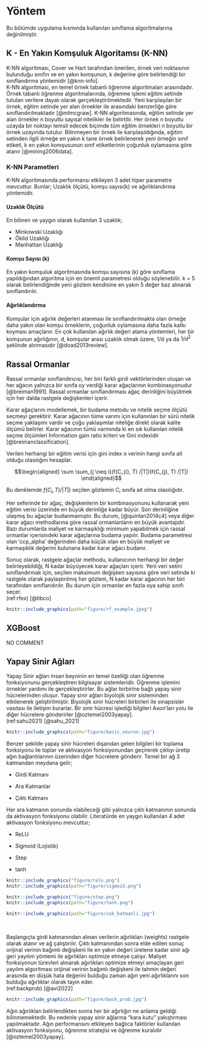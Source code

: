 # Yöntem {#yontem}
Bu bölümde uygulama kısmında kullanılan sınıflama algoritmalarına değinilmiştir.    

## K - En Yakın Komşuluk Algoritamsı (K-NN) {#knn}
K-NN algoritması, Cover ve Hart tarafından önerilen, örnek veri noktasının bulunduğu sınıfın ve en yakın komşunun, k değerine göre belirlendiği bir sınıflandırma yöntemidir [@knn-info].  
K-NN algoritması, en temel örnek tabanlı öğrenme algoritmaları arasındadır. Örnek tabanlı öğrenme algoritmalarında, öğrenme işlemi eğitim setinde tutulan verilere dayalı olarak gerçekleştirilmektedir. Yeni karşılaşılan bir örnek, eğitim setinde yer alan örnekler ile arasındaki benzerliğe göre sınıflandırılmaktadır [@mlmcgraw]. K-NN algoritmasında, eğitim setinde yer alan örnekler n boyutlu sayısal nitelikler ile belirtilir. Her örnek n boyutlu uzayda bir noktayı temsil edecek biçimde tüm eğitim örnekleri n boyutlu bir örnek uzayında tutulur.  Bilinmeyen bir örnek ile karşılaşıldığında, eğitim setinden ilgili örneğe en yakın k tane örnek belirlenerek yeni örneğin sınıf etiketi, k en yakın komşusunun sınıf etiketlerinin çoğunluk oylamasına göre atanır [@mining2006data].  

### K-NN Parametleri
K-NN algoritmasında performansı etkileyen 3 adet hiper parametre mevcuttur. Bunlar; Uzaklık ölçütü, komşu sayısı(k) ve ağırlıklandırma yöntemidir.  

#### Uzaklık Ölçütü  
En bilinen ve yaygın olarak kullanılan 3 uzaklık;  

* Minkowski Uzaklığı  
* Öklid Uzaklığı  
* Manhattan Uzaklığı  

#### Komşu Sayısı (k)  
En yakın komşuluk algoritmasında komşu sayısına (k) göre sınıflama yapıldığından algoritma için en önemli parametresi olduğu söylenebilir. k = 5 olarak belirlendiğinde yeni gözlem kendisine en yakın 5 değer baz alınarak sınıflandırılır.  

#### Ağırlıklandırma  
Komşular için ağırlık değerleri atanması ile sınıflandırılmakta olan örneğe daha yakın olan komşu örneklerin, çoğunluk oylamasına daha fazla katkı koyması amaçlanır. En çok kullanılan ağırlık değeri atama yöntemleri, her bir komşunun ağırlığının, d, komşular arası uzaklık olmak üzere, 1/d ya da $1/d^2$ şeklinde alınmasıdır [@doad2013review].  

## Rassal Ormanlar {#random_forest}
Rassal ormanlar sınıflandırıcısı, her biri farklı girdi vektörlerinden oluşan ve her ağacın yalnızca bir sınıfa oy verdiği karar ağaçlarının kombinasyonudur [@breiman1991]. Rassal ormanlar sınıflandırması ağaç derinliğini büyütmek için her dalda rastgele değişkenleri içerir.  

Karar ağaçlarını modellemek, bir budama metodu ve nitelik seçme ölçütü seçmeyi gerektirir. Karar ağacının tüme varımı için kullanınlan bir sürü nitelik seçme yaklaşımı vardır ve çoğu yaklaşımlar niteliğe direkt olarak kalite ölçümü belirler. Karar ağacının tümü varmında ki en sık kullanılan nitelik seçme ölçümleri Information gain ratio kriteri ve Gini indexidir [@breimanclassification].  

Verilen herhangi bir eğitim verisi için gini index o verinin hangi sınıfa ait olduğu olasılığını hesaplar.  

$$\begin{aligned}
\sum \sum_{j \neq i}(f(C_{i}, T) /|T|)(f(C_{j}, T) /|T|)
\end{aligned}$$  

Bu denklemde $f(C_{i}, T) /|T|)$ seçilen gözlemin $C_{i}$ sınıfa ait olma olasılığıdır.

Her seferinde bir ağaç, değişkenlerin bir kombinasyonunu kullanarak yeni eğitim verisi üzerinde en büyük derinliğe kadar büyür. Son derinliğine ulaşmış bu ağaçlar budanmamıştır. Bu durum,  [@quinlan2014c4] veya diğer karar ağacı methodlarına göre rassal ormanlanların en büyük avantajıdır. Bazı durumlarda maliyet ve karmaşıklığı minimum yapabilmek için rassal ormanlar içerisindeki karar ağaçlarına budama yapılır. Budama parametresi olan 'ccp_alpha' değerinden daha küçük olan en büyük maliyet ve karmaşıklık değerini bulunana kadar karar ağacı budanır.  

Sonuç olarak, rastgele ağaçlar methodu, kullanıcının herhangi bir değer belirleyebildiği, N kadar büyüyecek karar ağaçları içerir. Yeni veri setini sınıflandırmak için, seçilen maksimum değişken sayısına göre veri setinde ki rastgele olarak paylaştırılmış her gözlem, N kadar karar ağacının her biri tarafından sınıflandırılır. Bu durum için ormanlar en fazla oya sahip sınıfı seçer.  
(ref:rfex) [@tibco]
```r
knitr::include_graphics(path="figure/rf_example.jpeg")
```


## XGBoost {#xgboost}
NO COMMENT  

## Yapay Sinir Ağları {#nn}
Yapay Sinir ağları insan beyninin en temel özelliği olan öğrenme fonksiyonunu gerçekleştiren bilgisayar sistemleridir. Öğrenme işlemini örnekler yardımı ile gerçekleştirirler. Bu ağlar birbirine bağlı yapay sinir hücrelerinden oluşur. Yapay sinir ağları biyolojik sinir sisteminden etkilenerek geliştirilmiştir. Biyolojik sinir hücreleri birbirleri ile sinapsisler vasıtası ile iletişim kurarlar. Bir sinir hücresi işlediği bilgileri Axon’ları yolu ile diğer hücrelere gönderirler [@oztemel2003yapay].  
(ref:sahu2021) [@sahu_2021]
```r
knitr::include_graphics(path="figure/basic_neuron.jpg")
```
Benzer şekilde yapay sinir hücreleri dışarıdan gelen bilgileri bir toplama fonksiyonu ile toplar ve aktivasyon fonksiyonundan geçirerek çıktıyı üretip ağın bağlantılarının üzerinden diğer hücrelere gönderir. Temel bir ağ 3 katmandan meydana gelir;  

* Girdi Katmanı  

* Ara Katmanlar  

* Çıktı Katmanı  

Her ara katmanın sonunda olabileceği gibi yalnızca çıktı katmanının sonunda da aktivasyon fonksiyonu olabilir. Literatürde en yaygın kullanılan 4 adet aktivasyon fonksiyonu mevcuttur;  

* ReLU  

* Sigmoid (Lojistik)  

* Step  

* tanh  

```r
knitr::include_graphics("figure/relu.png")
knitr::include_graphics(path="figure/sigmoid.png")
```
```r
knitr::include_graphics("figure/step.png")
knitr::include_graphics(path="figure/tanh.png")
```
```r
knitr::include_graphics(path="figure/cok_katmanli.jpg")
```
\  
\  


Başlangıçta girdi katmanından alınan verilerin ağırlıkları (weights) rastgele olarak atanır ve ağ çalıştırılır. Çıktı katmanından sonra elde edilen sonuç orijinal verinin bağımlı değişkeni ile en yakın değeri üretene kadar sinir ağı geri yayılım yöntemi ile ağırlıkları optimize etmeye çalışır. Maliyet fonksiyonun türevleri alınarak ağırlıkları optimize etmeyi amaçlayan geri yayılım algoritması orijinal verinin bağımlı değişkeni ile tahmin değeri arasında en düşük hata değerini bulduğu zaman ağın yeni ağırlıklarını son bulduğu ağırlıklar olarak tayin eder.  
(ref:backprob) [@avi2022]
```r
knitr::include_graphics(path="figure/back_prob.jpg")
```

Ağın ağırlıkları belirlendikten sonra her bir ağırlığın ne anlama geldiği bilinmemektedir. Bu nedenle yapay sinir ağlarına “kara kutu” yakıştırması yapılmaktadır. Ağın performansını etkileyen bağlıca faktörler kullanılan aktivasyon fonksiyonu, öğrenme stratejisi ve öğrenme kuralıdır [@oztemel2003yapay].

